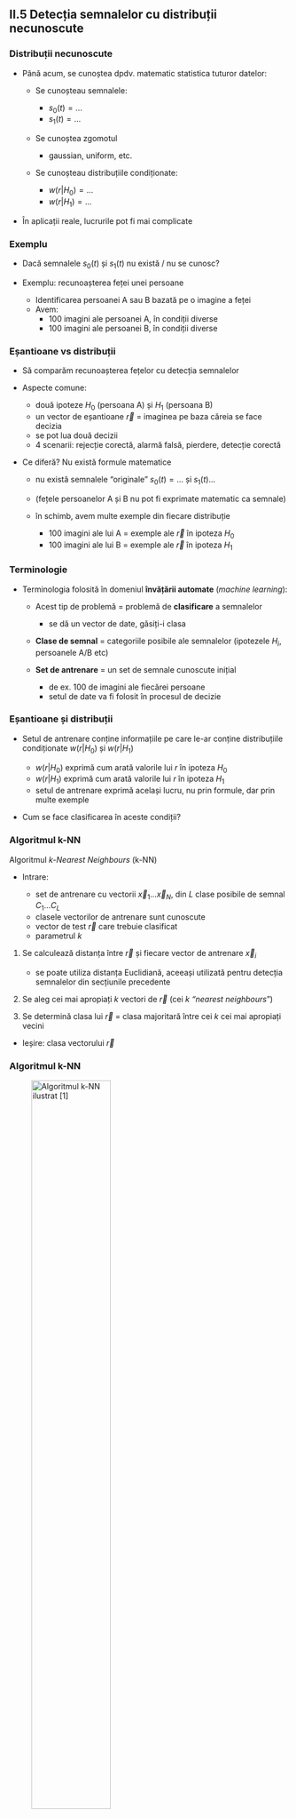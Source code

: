 
## II.5 Detecția semnalelor cu distribuții necunoscute

### Distribuții necunoscute

- Până acum, se cunoștea dpdv. matematic statistica
tuturor datelor:

  - Se cunoșteau semnalele:

    - $s_0(t) = ...$
    - $s_1(t) = ...$

  - Se cunoștea zgomotul

    - gaussian, uniform, etc.

  - Se cunoșteau distribuțiile condiționate:

    - $w(r|H_0) = ...$
    - $w(r|H_1) = ...$

- În aplicații reale, lucrurile pot fi mai complicate

### Exemplu

- Dacă semnalele $s_0(t)$ și $s_1(t)$
nu există / nu se cunosc?

- Exemplu: recunoașterea feței unei persoane

    - Identificarea persoanei A sau B bazată pe o imagine a feței
    - Avem:
        - 100 imagini ale persoanei A, în condiții diverse
        - 100 imagini ale persoanei B, în condiții diverse

### Eșantioane vs distribuții

- Să comparăm recunoașterea fețelor cu detecția semnalelor

- Aspecte comune:

    - două ipoteze $H_0$ (persoana A) și $H_1$ (persoana B)
    - un vector de eșantioane $\vec{r}$ = imaginea pe baza căreia se face decizia
    - se pot lua două decizii
    - 4 scenarii: rejecție corectă, alarmă falsă, pierdere, detecție corectă

- Ce diferă? Nu există formule matematice

    - nu există semnalele "originale" $s_0(t) = ...$ și $s_1(t)...$
    - (fețele persoanelor A și B nu pot fi exprimate matematic ca semnale)
    - în schimb, avem multe exemple din fiecare distribuție

        - 100 imagini ale lui A = exemple ale $\vec{r}$ în ipoteza $H_0$
        - 100 imagini ale lui B = exemple ale $\vec{r}$ în ipoteza $H_1$

### Terminologie

- Terminologia folosită în domeniul **învățării automate** (*machine learning*):

    - Acest tip de problemă = problemă de **clasificare** a semnalelor
        - se dă un vector de date, găsiți-i clasa

    - **Clase de semnal** = categoriile posibile ale semnalelor (ipotezele $H_i$, persoanele A/B etc)

    - **Set de antrenare** = un set de semnale cunoscute inițial

        - de ex. 100 de imagini ale fiecărei persoane
        - setul de date va fi folosit în procesul de decizie


### Eșantioane și distribuții

- Setul de antrenare conține informațiile
pe care le-ar conține distribuțiile condiționate $w(r|H_0)$ și $w(r|H_1)$

    - $w(r|H_0)$ exprimă cum arată valorile lui $r$ în ipoteza $H_0$
    - $w(r|H_1)$ exprimă cum arată valorile lui $r$ în ipoteza $H_1$
    - setul de antrenare exprimă același lucru, nu prin formule, dar prin multe exemple

- Cum se face clasificarea în aceste condiții?

### Algoritmul k-NN

Algoritmul *k-Nearest Neighbours* (k-NN)

- Intrare:

    - set de antrenare cu vectorii $\vec{x}_1 ... \vec{x}_N$,
    din $L$ clase posibile de semnal $C_1$...$C_L$
    - clasele vectorilor de antrenare sunt cunoscute
    - vector de test $\vec{r}$ care trebuie clasificat
    - parametrul $k$

1. Se calculează distanța între $\vec{r}$ și fiecare vector de antrenare $\vec{x}_i$
    - se poate utiliza distanța Euclidiană, aceeași utilizată
    pentru detecția semnalelor din secțiunile precedente

2. Se aleg cei mai apropiați $k$ vectori de $\vec{r}$ (cei *$k$ "nearest neighbours*")

3. Se determină clasa lui $\vec{r}$ = clasa majoritară între cei $k$ cei mai apropiați vecini

- Ieșire: clasa vectorului $\vec{r}$


### Algoritmul k-NN

![Algoritmul k-NN ilustrat [1]](img/kNN.png){#id .class width=58%}

\maketiny{
[1] sursa: "KNN Classification using Scikit-learn", Avinash Navlani, https://www.datacamp.com/community/tutorials/k-nearest-neighbor-classification-scikit-learn
}


### Algoritmul k-NN și decizia ML

- Dacă setul de antrenare este foarte mare, algoritmul k-NN devine simular cu decizia pe baza criteriului ML

- Numărul de vectori situați într-o vecinătate a unui punct $r$ este proporțional cu $w(r|H_i)$

- Mai mulți vecini din clasa A decât din clasa B $\Leftrightarrow$ $w(r|H_A)$ > $w(r|H_B)$

### Algoritmul k-NN și decizia ML

- Exemplu: frunze și copaci :) de povestit

### Exercițiu

Exercițiu

1. Fie următorul set de antrenare, compus din
5 vectori din clasa A și alți 5 vectori din clasa B:
    - Clasa A:
    $$
\vec{v}_1 = \begin{bmatrix}  1 \\ -2 \end{bmatrix}\;
\vec{v}_2 = \begin{bmatrix} -1 \\  1 \end{bmatrix}\;
\vec{v}_3 = \begin{bmatrix} -4 \\  2 \end{bmatrix}\;
\vec{v}_4 = \begin{bmatrix}  2 \\  1 \end{bmatrix}\;
\vec{v}_5 = \begin{bmatrix} -2 \\ -2 \end{bmatrix}$$

    - Clasa B:
    $$
\vec{v}_6    = \begin{bmatrix}  7 \\ 0 \end{bmatrix}\;
\vec{v}_7    = \begin{bmatrix}  2 \\ 3 \end{bmatrix}\;
\vec{v}_8    = \begin{bmatrix}  3 \\ 2 \end{bmatrix}\;
\vec{v}_9    = \begin{bmatrix} -3 \\ 8 \end{bmatrix}\;
\vec{v}_{10} = \begin{bmatrix} -2 \\ 5 \end{bmatrix}$$

    Determinați clasa vectorului $\vec{x} = \begin{bmatrix} -3 \\ 6 \end{bmatrix}$
utilizând algoritmul k-NN, cu $k=1$, $k=3$, $k=5$, $k=7$ and $k=9$

### Discuție

- k-NN este un algoritm de învățare supervizată
    - se cunosc clasele vectorilor din setul de antrenare

\smallskip

- Efectul lui $k$: netezirea frontierei de decizie:
    - $k$ mic: frontieră foarte cotită / "șifonată" / cu multe coturi
    - $k$ mare: frontieră mai netedă

\smallskip

- Cum se găsește o valoare optimă pentru  $k$?

### *Cross-validation*

- Cum se găsește o valoare optimă pentru  $k$?
    - prin încercări ("băbește")

\smallskip

- "**Cross-validation**" = folosirea unui mic set de test pentru a verifica care valoare a parametrului e mai bună

    - acest set de date se numește set de "**cross-validare**"
    - se impune $k=1$, se testează cu setul de "*cross-validare*" câți vectori sunt clasificați corect
    - se repetă pentru $k=2, 3, ... max$
    - se alege valoarea lui $k$ cu care s-au obținut rezultatele cele mai bune

### Evaluarea algoritmilor

- Cum se evaluează performanța algoritmului k-NN?
    - Se folosește un set de date de testare, și se calculează procentajul vectorilor clasificați corect

\smallskip

- Setul de date pentru evaluarea finală trebuie să fie diferit de setul de "*cross-validare*"
    - pentru evaluarea finală se folosesc date pe care algoritmul nu le-a mai utilizat niciodată

\smallskip

- Cum se împarte setul de date disponibile?


### Seturi de date

- Presupunem că avem în total 200 imagini tip fețe, 100 imagini ale persoanei A și 100 ale lui B

\smallskip

- Setul de date total se împarte în:
	\smallskip
    - Set de antrenare
        - vectorii care vor fi utilizați de algoritm
        - cel mai numeros, aprox. 60% din datele totale
        - de ex. 60 imagini ale persoanei A și 60 ale lui B
    \smallskip
    - Set de *cross-validare*
        - utilizat pentru a testa algoritmul în vederea alegerii parametrilor optimi ($k$)
        - mai mic, aprox. 20% din date (de ex. 20 imagini ale lui of A și 20 ale lui B)
    \smallskip
    - Set de testare
        - utilizat pentru evaluarea finală a algoritmului, cu valorile parametrilor fixate
        - mai mic, aprox. 20% din date (de ex. 20 imagini ale lui of A și 20 ale lui B)

### Algoritmul *k-Means*

- k-Means: un algoritm pentru ***clusterizarea*** datelor
    - identificarea grupurilor de date apropiate între ele

\smallskip

- Un exemplu de algoritm de învățare nesupervizată
    - "învățare nesupervizată" = nu se cunosc clasele semnalelor din setul de antrenare

### Algoritmul *k-Means*

Algoritmul *k-Means*

- Intrare:
    - set de antrenare cu vectorii $\vec{x}_1 ... \vec{x}_N$
    - numărul de clase C

- Inițializare: centroizii C iau valori aleatoare
	$$\vec{c}_i \leftarrow \textrm{ valori aleatoare }$$
- Repetă
  1. Clasificare: se clasifică fiecare vector $\vec{x}$ pe baza celui mai apropiat centroid:
	    $$class{x} = \arg\min_i d(\vec{x}, \vec{c}_i), \forall \vec{x}$$
  2. Actualizare: se actualizează centroizii $\vec{c}_i$ = media vectorilor $\vec{x}$ din clasa $i$
	    $$\vec{c}_i \leftarrow \textrm{ media vectorilor } \vec{x}, \forall \vec{x} \textrm{ din clasa } i$$

- Ieșire: centroizii $\vec{c}_i$, clasele tuturor vectorilor  de intrare $\vec{x}_n$


### Algoritmul *k-Means*

Algoritmul *k-Means* explicat video:

- Urmăriți video-ul următor, de la 6:28 to 7:08

    [https: //www.youtube.com/watch?v=4b5d3muPQmA](https://www.youtube.com/watch?v=4b5d3muPQmA)

\smallskip

- Urmăriți video-ul următor, de la 3:05 la final

    [https: //www.youtube.com/watch?v=IuRb3y8qKX4](https://www.youtube.com/watch?v=IuRb3y8qKX4)


### Algoritmul *k-Means*

- Algoritmul *k-Means* poate să nu conveargă spre niște grupuri adecvate de date
    - rezultatele depind de inițializarea aleatoare a centroizilor
    - se rulează de mai multe ori, se alege cel mai bun rezultat
    - există metode de inițializare optimizate (*k-Means++*)


### Exercițiu

Exercițiu

1. Fie datele următoare:
    $$\left\lbrace \vec{v_n} \right\rbrace =
[ 1.3, -0.1, 0.5, 4.7, 5.1, 5.8, 0.4, 4.8, -0.7, 4.9 ] $$

    Utilizați algoritmul k-Means pentru a găsi doi centroizi $\vec{c}_1$ și $\vec{c}_2$,
pornind de la valorile aleatoare $\vec{c}_1 = -0.5$ și $\vec{c}_2 = 0.9$.
Realizați 5 iterații ale algoritmului.

